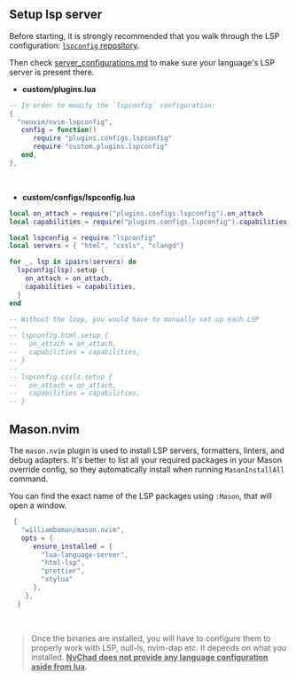 ## Setup lsp server

Before starting, it is strongly recommended that you walk through the LSP configuration: [`lspconfig` repository](https://github.com/neovim/nvim-lspconfig).

Then check [server_configurations.md](https://github.com/neovim/nvim-lspconfig/blob/master/doc/server_configurations.md) to make sure your language's LSP server is present there. 

- **custom/plugins.lua**

```lua
-- In order to modify the `lspconfig` configuration:
{
  "neovim/nvim-lspconfig",
   config = function()
      require "plugins.configs.lspconfig"
      require "custom.plugins.lspconfig"
   end,
},
```

<br />

- **custom/configs/lspconfig.lua**

```lua
local on_attach = require("plugins.configs.lspconfig").on_attach
local capabilities = require("plugins.configs.lspconfig").capabilities

local lspconfig = require "lspconfig"
local servers = { "html", "cssls", "clangd"}

for _, lsp in ipairs(servers) do
  lspconfig[lsp].setup {
    on_attach = on_attach,
    capabilities = capabilities,
  }
end

-- Without the loop, you would have to manually set up each LSP 
-- 
-- lspconfig.html.setup {
--   on_attach = on_attach,
--   capabilities = capabilities,
-- }
--
-- lspconfig.cssls.setup {
--   on_attach = on_attach,
--   capabilities = capabilities,
-- }
```
## Mason.nvim

The `mason.nvim` plugin is used to install LSP servers, formatters, linters, and debug adapters. It's better to list all your required packages in your Mason override config, so they automatically install when running `MasonInstallAll` command.

You can find the exact name of the LSP packages using `:Mason`, that will open a window.

```lua
 {
   "williamboman/mason.nvim",
   opts = {
      ensure_installed = {
        "lua-language-server",
        "html-lsp",
        "prettier",
        "stylua"
      },
    },
  }
```

<br />

> Once the binaries are installed, you will have to configure them to properly work with LSP, null-ls, nvim-dap etc. It depends on what you installed. <u>**NvChad does not provide any language configuration aside from lua**</u>.
